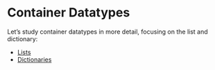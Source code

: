 # Container Datatypes

Let's study container datatypes in more detail, focusing on the list and dictionary:

  + [Lists](./lists.qmd)
  + [Dictionaries](./dictionaries.qmd.qmd)
